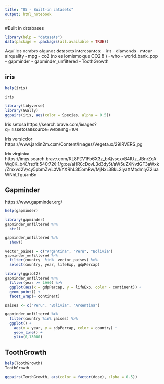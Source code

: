 ```yaml
---
title: "05 - Built-in datasets"
output: html_notebook 
---
```


#Built in databases

```r
library(help = "datasets")
data(package = .packages(all.available = TRUE))
```

Aquí les nombro algunos datasets interesantes:
-   iris
-   diamonds
-   mtcar
-   airquality
-   mpg
-   co2 (no es lomismo que CO2 !! )
-   who
-   world_bank_pop
-   gapminder
-   gapminder_unfiltered
-   ToothGrowth

## iris

```r
help(iris)
```


```r
iris
```

```r
library(tidyverse)
library(GGally)
ggpairs(iris, aes(color = Species, alpha = 0.5))
```

Iris setosa
https://search.brave.com/images?q=irissetosa&source=web&img=104

Iris versicolor
https://www.jardin2m.com/Content/Images/Vegetaux/29IRVERS.jpg

Iris virginica
https://imgs.search.brave.com/RL8PDV1Fb6X3z_brQvsexvB4IUzLJBnrZeAWq0K_b48/rs:fit:540:720:1/g:ce/aHR0cDovL3d3dy5t/aW5uZXNvdGF3aWxk/Zmxvd2Vycy5pbmZv/L3VkYXRhL3I5bmRw/MjNxL3BkL2lyaXMt/dmlyZ2luaWNhLTgu/anBn

## Gapminder

https://www.gapminder.org/

```r
help(gapminder)
```

```r
library(gapminder)
gapminder_unfiltered %>% 
  str()
```

```r
gapminder_unfiltered %>% 
  show()
```

```r
vector_paises = c("Argentina", "Peru", "Bolivia")
gapminder_unfiltered %>% 
  filter(country  %in%  vector_paises) %>% 
  select(country, year, lifeExp, gdpPercap)
```

```r
library(ggplot2)
gapminder_unfiltered %>% 
  filter(year >= 1990) %>% 
  ggplot(aes(x = gdpPercap, y = lifeExp, color = continent)) +
  geom_point() + 
  facet_wrap(~ continent)
```

```r
paises <- c("Peru", "Bolivia", "Argentina")

gapminder_unfiltered %>% 
  filter(country %in% paises) %>% 
  ggplot() +
    aes(x = year, y = gdpPercap, color = country) +
    geom_line() +
    ylim(0,13000)
```

## ToothGrowth

```r
help(ToothGrowth)
ToothGrowth
```

```r
ggpairs(ToothGrowth, aes(color = factor(dose), alpha = 0.5))
```



